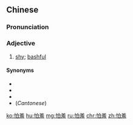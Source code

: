 ==Chinese==
{{zh-forms}}

===Pronunciation===
{{zh-pron
|m=pàxiū
|c=paa3 sau1
|mn=qz,xm,zz:phàⁿ-siu
|cat=a
}}

===Adjective===
{{zh-adj}}

# [[shy]]; [[bashful]]

====Synonyms====
* {{zh-l|害羞}}
* {{zh-l|靦腆}}
* {{zh-l|羞澀}}
* (''Cantonese'') {{zh-l|怕醜|tr=paa3 cau2}}

[[ko:怕羞]]
[[hu:怕羞]]
[[mg:怕羞]]
[[ru:怕羞]]
[[chr:怕羞]]
[[zh:怕羞]]
